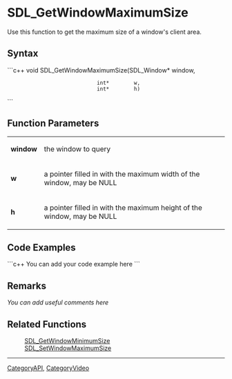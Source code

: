 <!-- pragma section-numbers off -->
<!-- pragma camelcase off -->

<!-- #*^*^*^*^*See http://wiki.libsdl.org/moin.cgi/SGFunctions for details on editing this page*^*^*^*^* -->


= SDL_GetWindowMaximumSize =
Use this function to get the maximum size of a window's client area.




== Syntax ==
```c++
void SDL_GetWindowMaximumSize(SDL_Window* window,
                              int*        w,
                              int*        h)
```


== Function Parameters ==
{|
|'''window'''
|the window to query
|-
|'''w'''
|a pointer filled in with the maximum width of the window, may be NULL
|-
|'''h'''
|a pointer filled in with the maximum height of the window, may be NULL
|}


== Code Examples ==
```c++
You can add your code example here
```


== Remarks ==
''You can add useful comments here''


== Related Functions ==
:[[SDL_GetWindowMinimumSize]]
:[[SDL_SetWindowMaximumSize]]

----
[[CategoryAPI]], [[CategoryVideo]]
<!-- #See the Style Guide for instructions on editing the footer. -->

